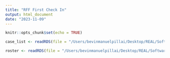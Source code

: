 ```yaml
---
title: "RFF First Check In"
output: html_document
date: "2023-11-09"
---
```


```r
knitr::opts_chunk$set(echo = TRUE)
```

```r
case_list <- readRDS(file = "/Users/bevinmanuelpillai/Desktop/REAL/Software Repository/EPI-569-RFF/rff_finalcases_clean_2023.rds")

roster <- readRDS(file = "/Users/bevinmanuelpillai/Desktop/REAL/Software Repository/EPI-569-RFF/rosters_569_517_clean_2023.rds")
```


